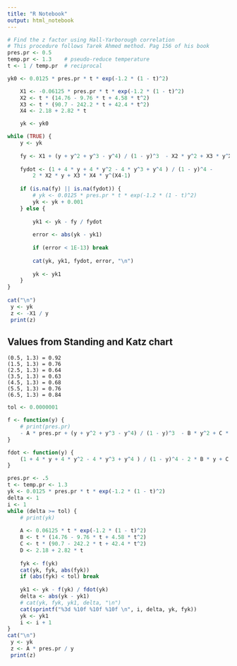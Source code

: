 ```yaml
---
title: "R Notebook"
output: html_notebook
---
```




```r
# Find the z factor using Hall-Yarborough correlation
# This procedure follows Tarek Ahmed method. Pag 156 of his book
pres.pr <- 0.5
temp.pr <- 1.3    # pseudo-reduce temperature
t <- 1 / temp.pr  # reciprocal

yk0 <- 0.0125 * pres.pr * t * exp(-1.2 * (1 - t)^2)

    X1 <- -0.06125 * pres.pr * t * exp(-1.2 * (1 - t)^2)
    X2 <- t * (14.76 - 9.76 * t + 4.58 * t^2)
    X3 <- t * (90.7 - 242.2 * t + 42.4 * t^2)
    X4 <- 2.18 + 2.82 * t

    yk <- yk0

while (TRUE) {       
    y <- yk
    
    fy <- X1 + (y + y^2 + y^3 - y^4) / (1 - y)^3  - X2 * y^2 + X3 * y^X4  
    
    fydot <- (1 + 4 * y + 4 * y^2 - 4 * y^3 + y^4 ) / (1 - y)^4 - 
        2 * X2 * y + X3 * X4 * y^(X4-1)
    
    if (is.na(fy) || is.na(fydot)) {
        # yk <- 0.0125 * pres.pr * t * exp(-1.2 * (1 - t)^2)
        yk <- yk + 0.001
    } else {
    
        yk1 <- yk - fy / fydot
        
        error <- abs(yk - yk1)
        
        if (error < 1E-13) break
        
        cat(yk, yk1, fydot, error, "\n")
        
        yk <- yk1
    }
}
    
cat("\n")   
 y <- yk
 z <- -X1 / y
 print(z)    
```

## Values from Standing and Katz chart


    (0.5, 1.3) = 0.92
    (1.5, 1.3) = 0.76
    (2.5, 1.3) = 0.64
    (3.5, 1.3) = 0.63
    (4.5, 1.3) = 0.68
    (5.5, 1.3) = 0.76
    (6.5, 1.3) = 0.84


```r

tol <- 0.0000001

f <- function(y) {
    # print(pres.pr)
    - A * pres.pr + (y + y^2 + y^3 - y^4) / (1 - y)^3  - B * y^2 + C * y^D    
}

fdot <- function(y) {
    (1 + 4 * y + 4 * y^2 - 4 * y^3 + y^4 ) / (1 - y)^4 - 2 * B * y + C * D * y^(D-1)
}

pres.pr <- .5
t <- temp.pr <- 1.3
yk <- 0.0125 * pres.pr * t * exp(-1.2 * (1 - t)^2)
delta <- 1
i <- 1
while (delta >= tol) {
    # print(yk)
    
    A <- 0.06125 * t * exp(-1.2 * (1 - t)^2)
    B <- t * (14.76 - 9.76 * t + 4.58 * t^2)
    C <- t * (90.7 - 242.2 * t + 42.4 * t^2)
    D <- 2.18 + 2.82 * t
    
    fyk <- f(yk)
    cat(yk, fyk, abs(fyk))
    if (abs(fyk) < tol) break
    
    yk1 <- yk - f(yk) / fdot(yk)
    delta <- abs(yk - yk1)
    # cat(yk, fyk, yk1, delta, "\n")
    cat(sprintf("%3d %10f %10f %10f \n", i, delta, yk, fyk))
    yk <- yk1
    i <- i + 1
}    
cat("\n")   
 y <- yk
 z <- A * pres.pr / y
 print(z)
```

